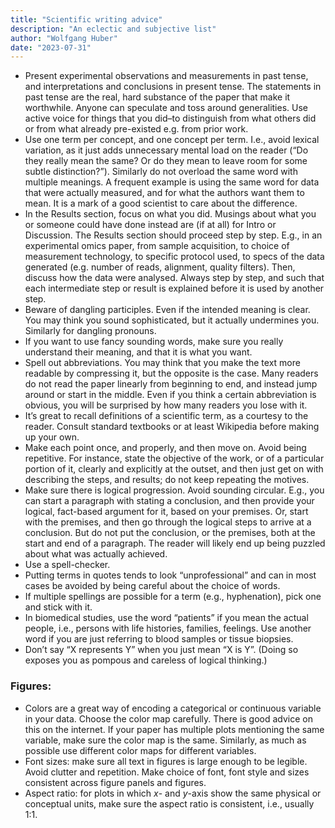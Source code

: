 ```yaml
---
title: "Scientific writing advice"
description: "An eclectic and subjective list"
author: "Wolfgang Huber"
date: "2023-07-31"
---
```


- Present experimental observations and measurements in past tense, and interpretations and conclusions in present tense. The statements in past tense are the real, hard substance of the paper that make it worthwhile. Anyone can speculate and toss around generalities. Use active voice for things that you did--to distinguish from what others did or from what already pre-existed e.g. from prior work.
- Use one term per concept, and one concept per term. I.e., avoid lexical variation, as it just adds unnecessary mental load on the reader (“Do they really mean the same? Or do they mean to leave room for some subtle distinction?”). Similarly do not overload the same word with multiple meanings. A frequent example is using the same word for data that were actually measured, and for what the authors want them to mean. It is a mark of a good scientist to care about the difference.
- In the Results section, focus on what you did. Musings about what you or someone could have done instead are (if at all) for Intro or Discussion. The Results section should proceed step by step. E.g., in an experimental omics paper, from sample acquisition, to choice of measurement technology, to specific protocol used, to specs of the data generated (e.g. number of reads, alignment, quality filters). Then, discuss how the data were analysed. Always step by step, and such that each intermediate step or result is explained before it is used by another step.
- Beware of dangling participles. Even if the intended meaning is clear. You may think you sound sophisticated, but it actually undermines you. Similarly for dangling pronouns.
- If you want to use fancy sounding words, make sure you really understand their meaning, and that it is what you want.
- Spell out abbreviations. You may think that you make the text more readable by compressing it, but the opposite is the case. Many readers do not read the paper linearly from beginning to end, and instead jump around or start in the middle. Even if you think a certain abbreviation is obvious, you will be surprised by how many readers you lose with it. 
- It's great to recall definitions of a scientific term, as a courtesy to the reader. Consult standard textbooks or at least Wikipedia before making up your own.
- Make each point once, and properly, and then move on. Avoid being repetitive. For instance, state the objective of the work, or of a particular portion of it, clearly and explicitly at the outset, and then just get on with describing the steps, and results; do not keep repeating the motives.
- Make sure there is logical progression. Avoid sounding circular. E.g., you can start a paragraph with stating a conclusion, and then provide your logical, fact-based argument for it, based on your premises. Or, start with the premises, and then go through the logical steps to arrive at a conclusion. But do not put the conclusion, or the premises, both at the start and end of a paragraph. The reader will likely end up being puzzled about what was actually achieved.
- Use a spell-checker.
- Putting terms in quotes tends to look "unprofessional" and can in most cases be avoided by being careful about the choice of words.  
- If multiple spellings are possible for a term (e.g., hyphenation), pick one and stick with it.
- In biomedical studies, use the word "patients" if you mean the actual people, i.e., persons with life histories, families, feelings. Use another word if you are just referring to blood samples or tissue biopsies. 
- Don't say "X represents Y" when you just mean "X is Y". (Doing so exposes you as pompous and careless of logical thinking.)

### Figures:
- Colors are a great way of encoding a categorical or continuous variable in your data. Choose the color map carefully. There is good advice on this on the internet. If your paper has multiple plots mentioning the same variable, make sure the color map is the same. Similarly, as much as possible use different color maps for different variables.
- Font sizes: make sure all text in figures is large enough to be legible. Avoid clutter and repetition. Make choice of font, font style and sizes consistent across figure panels and figures. 
- Aspect ratio: for plots in which $x$- and $y$-axis show the same physical or conceptual units, make sure the aspect ratio is consistent, i.e., usually 1:1.
